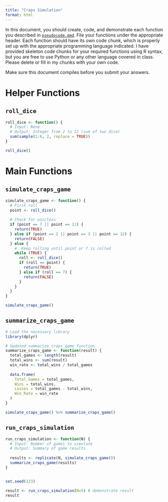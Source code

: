 ```yaml
---
title: "Craps Simulation"
format: html
---
```



In this document, you should create, code, and demonstrate each function you described in [`pseudocode.qmd`](pseudocode.qmd).
File your functions under the appropriate header. 
Each function should have its own code chunk, which is properly set up with the appropriate programming language indicated.
I have provided skeleton code chunks for your required functions using R syntax, but you are free to use Python or any other language covered in class. 
Please delete or fill in my chunks with your own code.

Make sure this document compiles before you submit your answers.

# Helper Functions

## `roll_dice`

```r
roll_dice <- function() {
  # Input: None
  # Output: Integer from 2 to 12 (sum of two dice)
  sum(sample(1:6, 2, replace = TRUE))
}
```

```r
roll_dice()
```



# Main Functions

## `simulate_craps_game`
```r
simulate_craps_game <- function() {
  # First roll
  point <- roll_dice()
  
  # Check for win/loss
  if (point == 7 || point == 11) {
    return(TRUE)
  } else if (point == 2 || point == 3 || point == 12) {
    return(FALSE)
  } else {
    #  Keep rolling until point or 7 is rolled
    while (TRUE) {
      roll <- roll_dice()
      if (roll == point) {
        return(TRUE)  
      } else if (roll == 7) {
        return(FALSE) 
      }
    }
  }
}

```

```r
simulate_craps_game()
```

## `summarize_craps_game`
```r
# Load the necessary library
library(dplyr)

# Updated summarize_craps_game function
summarize_craps_game <- function(result) {
  total_games <- length(result)
  total_wins <- sum(result)
  win_rate <- total_wins / total_games
  
  data.frame(
    Total_Games = total_games,
    Wins = total_wins,
    Losses = total_games - total_wins,
    Win_Rate = win_rate
  )
}

```

```r

simulate_craps_game() %>% summarize_craps_game()
```

## `run_craps_simulation`
```r
run_craps_simulation <- function(N) {
  # Input: Number of games to simulate
  # Output: Summary of game results
  
  results <- replicate(N, simulate_craps_game())
  summarize_craps_game(results)
}


set.seed(123)


```

```r
result <- run_craps_simulation(N=5) # demonstrate result
result
```


